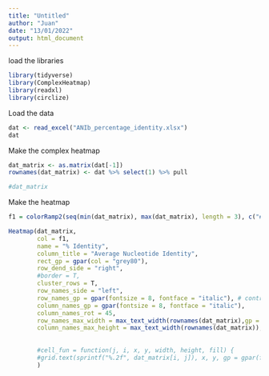 ---
title: "Untitled"
author: "Juan"
date: "13/01/2022"
output: html_document
---

load the libraries
```{r}
library(tidyverse)
library(ComplexHeatmap)
library(readxl)
library(circlize)
```


Load the data
```{r}
dat <- read_excel("ANIb_percentage_identity.xlsx")
dat


```

Make the complex heatmap
```{r}
dat_matrix <- as.matrix(dat[-1])
rownames(dat_matrix) <- dat %>% select(1) %>% pull

#dat_matrix
```

Make the heatmap
```{r}

f1 = colorRamp2(seq(min(dat_matrix), max(dat_matrix), length = 3), c("#EEEEEE", "lightsteelblue1", "dodgerblue3"))

Heatmap(dat_matrix, 
        col = f1,
        name = "% Identity",
        column_title = "Average Nucleotide Identity", 
        rect_gp = gpar(col = "grey80"),
        row_dend_side = "right",
        #border = T,
        cluster_rows = T,
        row_names_side = "left",
        row_names_gp = gpar(fontsize = 8, fontface = "italic"), # controls the font size of row names
        column_names_gp = gpar(fontsize = 8, fontface = "italic"),
        column_names_rot = 45,
        row_names_max_width = max_text_width(rownames(dat_matrix),gp = gpar(fontsize = 8)),
        column_names_max_height = max_text_width(rownames(dat_matrix)),
        
        
        #cell_fun = function(j, i, x, y, width, height, fill) {
        #grid.text(sprintf("%.2f", dat_matrix[i, j]), x, y, gp = gpar(fontsize = 14))}
        )


```


